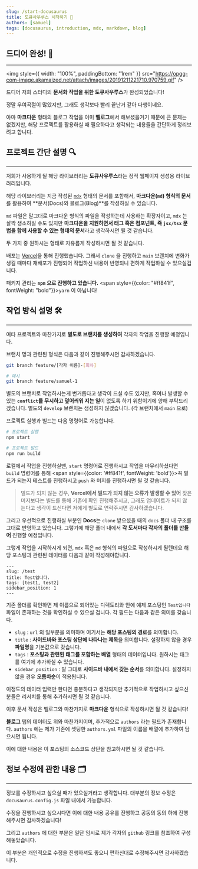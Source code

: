 ```yaml
---
slug: /start-docusaurus
title: 도큐사우루스 시작하기 🦖
authors: [samuel]
tags: [docusaurus, introduction, mdx, markdown, blog]
---
```


## 드디어 완성! 🏃

---

<img
  style={{ width: "100%", paddingBottom: "1rem" }}
  src="https://opgg-com-image.akamaized.net/attach/images/20191211221710.970759.gif"
/>

드디어 저희 스터디의 **문서화 작업을 위한 도큐사우루스**가 완성되었습니다!

정말 우여곡절이 많았지만, 그래도 생각보다 빨리 끝난거 같아 다행이네요.

아마 **마크다운** 형태의 블로그 작업을 이미 **벨로그**에서 해보셨을거기 때문에 큰 문제는 없겠지만, 해당 프로젝트를 활용하실 때 필요하다고 생각되는 내용들을 간단하게 정리보려고 합니다.

## 프로젝트 간단 설명 🔍

---

저희가 사용하게 될 해당 라이브러리는 **도큐사우루스**라는 정적 웹페이지 생성용 라이브러리입니다.

해당 라이브러리는 지금 작성된 [`mdx`](https://mdxjs.com/) 형태의 문서를 포함해서, **마크다운(`md`) 형식의 문서**를 활용하여 **문서(Docs)와 블로그(Blog)**를 작성하실 수 있습니다.

`md` 파일은 말그대로 마크다운 형식의 파일을 작성하는데 사용하는 확장자이고, `mdx` 는 살짝 생소하실 수도 있지만 **마크다운을 지원하면서 태그 혹은 컴포넌트, 즉 `jsx/tsx` 문법을 함께 사용할 수 있는 형태의 문서**라고 생각하시면 될 것 같습니다.

두 가지 중 원하시는 형태로 자유롭게 작성하시면 될 것 같습니다.

배포는 [Vercel](https://vercel.com/)을 통해 진행했습니다. 그래서 `clone` 을 진행하고 `main` 브랜치에 변화가 생길 때마다 재배포가 진행되어 작업하신 내용이 반영되니 편하게 작업하실 수 있으실겁니다.

패키지 관리는 **`npm` 으로 진행하고 있습니다.** <span style={{color: "#ff841f", fontWeight: "bold"}}>`yarn` 이 아닙니다!</span>

## 작업 방식 설명 🛠️

---

여타 프로젝트와 마찬가지로 **별도로 브랜치를 생성하여** 각자의 작업을 진행할 예정입니다.

브랜치 명과 관련된 형식은 다음과 같이 진행해주시면 감사하겠습니다.

```sh
git branch feature/[각자 이름]-[회차]

# 예시
git branch feature/samuel-1
```

별도의 브랜치로 작업하시는게 번거롭다고 생각이 드실 수도 있지만, 혹여나 발생할 수 있는 **`conflict`를 무시하고 덮어씌워 지는 일**이 없도록 하기 위함이기에 양해 부탁드리겠습니다. 별도의 `develop` 브랜치는 생성하지 않겠습니다. (각 브랜치에서 `main` 으로)

프로젝트 실행과 빌드는 다음 명령어로 가능합니다.

```sh
# 프로젝트 실행
npm start

# 프로젝트 빌드
npm run build
```

로컬에서 작업을 진행하실땐, `start` 명령어로 진행하시고 작업을 마무리하셨다면 `build` 명령어를 통해 <span style={{color: '#ff841f', fontWeight: 'bold'}}>꼭 빌드가 되는지 테스트를 진행하시고 `push` 와 머지를 진행하시면 될 것 같습니다.</span>

> 빌드가 되지 않는 경우, **Vercel에서 빌드가 되지 않는 오류가 발생할 수 있어** 잦은 머지보다는 빌드를 통해 기존에 확인 진행해주시고, 그래도 업데이트가 되지 않는다고 생각이 드신다면 저에게 별도로 연락주시면 감사하겠습니다.

그리고 우선적으로 진행하실 부분인 **Docs**는 `clone` 받으셨을 때의 `docs` 폴더 내 구조를 그대로 반영하고 있습니다. 그렇기에 해당 폴더 내에서 **각 도서마다 각자의 폴더를 만들어** 진행할 예정입니다.

그렇게 작업을 시작하시게 되면, `mdx` 혹은 `md` 형식의 파일으로 작성하시게 될텐데요 해당 포스팅과 관련된 데이터를 다음과 같이 작성해야합니다.

```mdx
---
slug: /test
title: Test입니다.
tags: [test1, test2]
sidebar_position: 1
---
```

기존 폴더를 확인하면 제 이름으로 되어있는 디렉토리와 안에 예제 포스팅인 `Test입니다` 파일이 존재하는 것을 확인하실 수 있으실 겁니다. 각 필드는 다음과 같은 의미를 갖습니다.

- `slug` : `url` 의 일부분을 의미하며 여기서는 **해당 포스팅의 경로**를 의미합니다.
- `title` : **사이드바와 포스팅 상단에 나타나는 제목**을 의미합니다. 설정하지 않을 경우 **파일명**을 기본값으로 갖습니다.
- `tags` : **포스팅과 관련된 태그를 포함하는 배열** 형태의 데이터입니다. 원하시는 태그를 여기에 추가하실 수 있습니다.
- `sidebar_position` : 말 그대로 **사이드바 내에서 갖는 순서**를 의미합니다. 설정하지 않을 경우 **오름차순**이 적용됩니다.

이정도의 데이터 입력만 한다면 충분하다고 생각되지만 추가적으로 작업하시고 싶으신 분들은 리서치를 통해 추가하시면 될 것 같습니다.

이후 문서 작성은 벨로그와 마찬가지로 **마크다운** 형식으로 작성하시면 될 것 같습니다!

**블로그** 탭의 데이터도 위와 마찬가지이며, 추가적으로 `authors` 라는 필드가 존재합니다. `authors` 에는 제가 기존에 셋팅한 `authors.yml` 파일의 이름을 배열에 추가하여 담으시면 됩니다.

이에 대한 내용은 이 포스팅의 소스코드 상단을 참고하시면 될 것 같습니다.

## 정보 수정에 관한 내용 🗂️

---

정보를 수정하시고 싶으실 때가 있으실거라고 생각합니다. 대부분의 정보 수정은 `docusaurus.config.js` 파일 내에서 가능합니다.

수정을 진행하시고 싶으시다면 이에 대한 내용 공유를 진행하고 공동의 동의 하에 진행해주시면 감사하겠습니다!

그리고 `authors` 에 대한 부분은 일단 임시로 제가 각자의 `github` 링크를 참조하여 구성해놓았습니다.

이 부분은 개인적으로 수정을 진행하셔도 좋으니 편하신대로 수정해주시면 감사하겠습니다.
